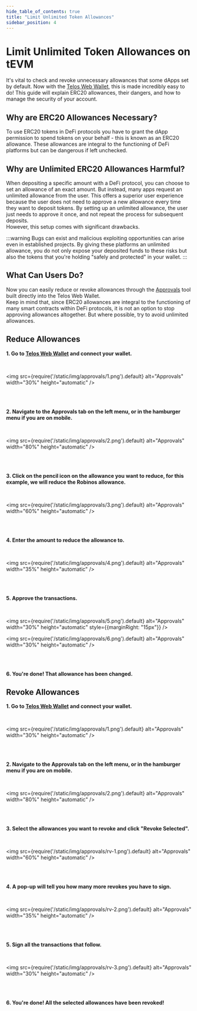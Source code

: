 ---
hide_table_of_contents: true
title: "Limit Unlimited Token Allowances"
sidebar_position: 4
---

# Limit Unlimited Token Allowances on tEVM

It's vital to check and revoke unnecessary allowances that some dApps set by default. Now with the [Telos Web Wallet](https://wallet.telos.net/evm/allowances), this is made incredibly easy to do! This guide will explain ERC20 allowances, their dangers, and how to manage the security of your account.

## Why are ERC20 Allowances Necessary?

To use ERC20 tokens in DeFi protocols you have to grant the dApp permission to spend tokens on your behalf - this is known as an ERC20 allowance. These allowances are integral to the functioning of DeFi platforms but can be dangerous if left unchecked.

## Why are Unlimited ERC20 Allowances Harmful?

When depositing a specific amount with a DeFi protocol, you can choose to set an allowance of an exact amount. But instead, many apps request an unlimited allowance from the user. This offers a superior user experience because the user does not need to approve a new allowance every time they want to deposit tokens. By setting up an unlimited allowance, the user just needs to approve it once, and not repeat the process for subsequent deposits.  
However, this setup comes with significant drawbacks. 

:::warning
Bugs can exist and malicious exploiting opportunities can arise even in established projects. By giving these platforms an unlimited allowance, you do not only expose your deposited funds to these risks but also the tokens that you're holding "safely and protected" in your wallet.
:::

## What Can Users Do?

Now you can easily reduce or revoke allowances through the [Approvals](https://wallet.telos.net/evm/allowances) tool built directly into the Telos Web Wallet.  
Keep in mind that, since ERC20 allowances are integral to the functioning of many smart contracts within DeFi protocols, it is not an option to stop approving allowances altogether. But where possible, try to avoid unlimited allowances. 

## Reduce Allowances

**1. Go to [Telos Web Wallet](https://wallet.telos.net/evm) and connect your wallet.**

<br/>
  
<img
    src={require('/static/img/approvals/1.png').default}
    alt="Approvals"
    width="30%"
    height="automatic"
/>

<br/>
<br/>

**2. Navigate to the Approvals tab on the left menu, or in the hamburger menu if you are on mobile.**

<br/>
  
<img
    src={require('/static/img/approvals/2.png').default}
    alt="Approvals"
    width="80%"
    height="automatic"
/>

<br/>
<br/>

**3. Click on the pencil icon on the allowance you want to reduce, for this example, we will reduce the Robinos allowance.**

<br/>

<img
    src={require('/static/img/approvals/3.png').default}
    alt="Approvals"
    width="60%"
    height="automatic"
/>

<br/>
<br/>

**4. Enter the amount to reduce the allowance to.**

<br/>

<img
    src={require('/static/img/approvals/4.png').default}
    alt="Approvals"
    width="35%"
    height="automatic"
/>

<br/>
<br/>

**5. Approve the transactions.**

<br/>

<img
    src={require('/static/img/approvals/5.png').default}
    alt="Approvals"
    width="30%"
    height="automatic"
    style={{marginRight: "15px"}}
/>

<img
    src={require('/static/img/approvals/6.png').default}
    alt="Approvals"
    width="30%"
    height="automatic"
/>

<br/>
<br/>

**6. You're done! That allowance has been changed.**

## Revoke Allowances

**1. Go to [Telos Web Wallet](https://wallet.telos.net/evm) and connect your wallet.**

<br/>
  
<img
    src={require('/static/img/approvals/1.png').default}
    alt="Approvals"
    width="30%"
    height="automatic"
/>

<br/>
<br/>

**2. Navigate to the Approvals tab on the left menu, or in the hamburger menu if you are on mobile.**

<br/>
  
<img
    src={require('/static/img/approvals/2.png').default}
    alt="Approvals"
    width="80%"
    height="automatic"
/>

<br/>
<br/>

**3. Select the allowances you want to revoke and click "Revoke Selected".**

<br/>
  
<img
    src={require('/static/img/approvals/rv-1.png').default}
    alt="Approvals"
    width="60%"
    height="automatic"
/>

<br/>
<br/>

**4. A pop-up will tell you how many more revokes you have to sign.**

<br/>
  
<img
    src={require('/static/img/approvals/rv-2.png').default}
    alt="Approvals"
    width="35%"
    height="automatic"
/>

<br/>
<br/>

**5. Sign all the transactions that follow.**

<br/>
  
<img
    src={require('/static/img/approvals/rv-3.png').default}
    alt="Approvals"
    width="30%"
    height="automatic"
/>

<br/>
<br/>

**6. You're done! All the selected allowances have been revoked!**

